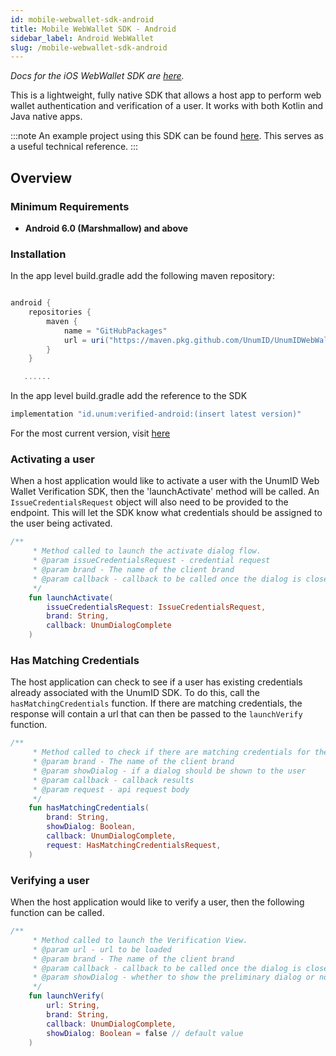 ```yaml
---
id: mobile-webwallet-sdk-android
title: Mobile WebWallet SDK - Android
sidebar_label: Android WebWallet
slug: /mobile-webwallet-sdk-android
---
```



*Docs for the iOS WebWallet SDK are [here](mobile-webwallet-sdk-ios).*

This is a lightweight, fully native SDK that allows a host app to perform web wallet authentication and verification of a user. It works with both Kotlin and Java native apps.

:::note
An example project using this SDK can be found [here](https://github.com/UnumID/UnumIdWebAuth-Android/). This serves as a useful technical reference.
:::

## Overview

### Minimum Requirements
- **Android 6.0 (Marshmallow) and above**

### Installation

In the app level build.gradle add the following maven repository:

```groovy

android {
    repositories {
        maven {
            name = "GitHubPackages"
            url = uri("https://maven.pkg.github.com/UnumID/UnumIDWebWallet-android")
        }
    }

   ......
```

In the app level build.gradle add the reference to the SDK

```groovy
implementation "id.unum:verified-android:(insert latest version)"
```

For the most current version, visit [here](https://github.com/UnumID/UnumIDWebWallet-android/packages/1757162)

### Activating a user

When a host application would like to activate a user with the UnumID Web Wallet Verification SDK, then the 'launchActivate' method will be called. An `IssueCredentialsRequest` object will also need to be provided to the endpoint. This will let the SDK know what credentials should be assigned to the user being activated.

``` kotlin
/**
     * Method called to launch the activate dialog flow.
     * @param issueCredentialsRequest - credential request
     * @param brand - The name of the client brand
     * @param callback - callback to be called once the dialog is closed
     */
    fun launchActivate(
        issueCredentialsRequest: IssueCredentialsRequest,
        brand: String,
        callback: UnumDialogComplete
    )
```

### Has Matching Credentials

The host application can check to see if a user has existing credentials already associated with the UnumID SDK. To do this, call the `hasMatchingCredentials` function. If there are matching credentials, the response will contain a url that can then be passed to the `launchVerify` function.

```kotlin
/**
     * Method called to check if there are matching credentials for the given email and phone.
     * @param brand - The name of the client brand
     * @param showDialog - if a dialog should be shown to the user
     * @param callback - callback results
     * @param request - api request body
     */
    fun hasMatchingCredentials(
        brand: String,
        showDialog: Boolean,
        callback: UnumDialogComplete,
        request: HasMatchingCredentialsRequest,
    )
```


### Verifying a user

When the host application would like to verify a user, then the following function can be called.

``` kotlin
/**
     * Method called to launch the Verification View.
     * @param url - url to be loaded
     * @param brand - The name of the client brand
     * @param callback - callback to be called once the dialog is closed
     * @param showDialog - whether to show the preliminary dialog or not
     */
    fun launchVerify(
        url: String,
        brand: String,
        callback: UnumDialogComplete,
        showDialog: Boolean = false // default value
    )
```
